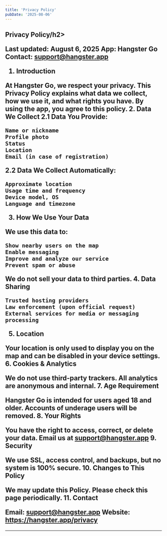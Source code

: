 ```yaml
---
title: 'Privacy Policy'
pubDate: '2025-08-06'
---
```


<h2>Privacy Policy/h2>

Last updated: August 6, 2025
App: Hangster Go
Contact: support@hangster.app
1. Introduction

At Hangster Go, we respect your privacy. This Privacy Policy explains what data we collect, how we use it, and what rights you have. By using the app, you agree to this policy.
2. Data We Collect
2.1 Data You Provide:

    Name or nickname
    Profile photo
    Status
    Location
    Email (in case of registration)

2.2 Data We Collect Automatically:

    Approximate location
    Usage time and frequency
    Device model, OS
    Language and timezone

3. How We Use Your Data

We use this data to:

    Show nearby users on the map
    Enable messaging
    Improve and analyze our service
    Prevent spam or abuse

We do not sell your data to third parties.
4. Data Sharing

    Trusted hosting providers
    Law enforcement (upon official request)
    External services for media or messaging processing

5. Location

Your location is only used to display you on the map and can be disabled in your device settings.
6. Cookies & Analytics

We do not use third-party trackers. All analytics are anonymous and internal.
7. Age Requirement

Hangster Go is intended for users aged 18 and older. Accounts of underage users will be removed.
8. Your Rights

You have the right to access, correct, or delete your data. Email us at support@hangster.app
9. Security

We use SSL, access control, and backups, but no system is 100% secure.
10. Changes to This Policy

We may update this Policy. Please check this page periodically.
11. Contact

Email: support@hangster.app
Website: https://hangster.app/privacy

---


